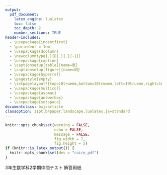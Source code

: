 ```yaml
---
output:
  pdf_document:
    latex_engine: lualatex
    toc: false
    toc_depth: 2
    number_sections: TRUE
header-includes:
  - \usepackage{indentfirst}
  - \parindent = 1em
  - \usepackage{dcolumn}
  - \newcolumntype{.}{D{.}{.}{-1}}
  - \usepackage{caption}
  - \captionsetup[table]{name=表}
  - \captionsetup[figure]{name=図}
  - \usepackage{hyperref}
  - \pagestyle{empty}
  - \setpagelayout*{top=10truemm,bottom=10truemm,left=10truemm,right=10truemm}
  - \usepackage{multicol}
  - \usepackage{ascmac}
  - \usepackage{answerbox}
  - \usepackage{setspace}
documentclass: bxjsarticle
classoption: 11pt,b4paper,landscape,lualatex,ja=standard
---
```

```r
knitr::opts_chunk$set(warning = FALSE, 
                      echo = FALSE, 
                      message = FALSE,
                      fig.width = 7,
                      fig.height = 5)
if (knitr::is_latex_output()) {
  knitr::opts_chunk$set(dev = "cairo_pdf")
}
```
\renewcommand{\thefootnote}{}
\newcounter{kaunta}
\renewcommand{\thekaunta}{\arabic{kaunta}}
\newcommand{\kaunta}{\refstepcounter{kaunta}%
\thekaunta}
\def\question{\noindent\fbox{\large\makebox[1em]{\text{\kaunta}}} \hspace{1pt}}
\newcounter{skaunta}
\renewcommand{\theskaunta}{\arabic{skaunta}}
\newcommand{\skaunta}{\refstepcounter{skaunta}%
\theskaunta}
\def\squestion{(\text{\skaunta})\hspace{2.5pt}}
\newcommand{\maru}[1]{\raise0.2ex\hbox{\textcircled{\scriptsize{#1}}}}

\answerbox{Swidth=10mm}

\large
3年生数学科2学期中間テスト 解答用紙

\begin{flushright}
組(\hspace{5mm})\hspace{1pt}番号(\hspace{5mm})\hspace{1pt}名前(\hspace{50mm})
\end{flushright}

\hrule

\begin{multicols}{2}
\begin{ansbox}
\pbox[3]{5}
\pbox*{2}
\ptxt{6}{l}{$\, (6) \, $2から4まで}
\ptxt{7}{l}{$-4$から$-1$まで}
\pbox{1}[shoumon=7]
\pbox*{2}
\ptxt{8}{l}{$\, (8) \,$\hspace{50mm}m}
\ptxt{9}{l}{平均の速さ}
\pbox*{3}
\ptxt{10}{l}{$\, (9) \, \maru{\mbox{ア}}$}
\ptxt{11}{l}{$\maru{\mbox{イ}}$}
\ptxt{12}{l}{$\maru{\mbox{ウ}}$}
\pbox{1}[shoumon=10]
\end{ansbox}

\begin{ansbox}
\pbox{2}
\end{ansbox}

\begin{ansbox}
\pbox{2}
\end{ansbox}

\begin{ansbox}
\pbox{2}
\end{ansbox}

\begin{ansbox}
\pbox{1}
\pbox*{3}
\ptxt{2}{l}{$\, (2) \,$空走距離}
\ptxt{3}{l}{制動距離}
\ptxt{4}{l}{停止距離}
\end{ansbox}

\columnbreak

\begin{ansbox}
\pbox{1}[height=90mm]
\ptxt{1}{c}{%
\begin{tikzpicture}[scale=0.3]
\draw[help lines] (0,0) grid (24,24);
\draw (0,0) -- (24,0)node[below]{$x$};
\draw (0,0) -- (0,24)node[above left]{$y$};
\draw (0,0)node[below left]{O};
\foreach \x in {5, 10, ..., 20} \draw (\x,0) -- (\x,24);
\foreach \y in {5, 10, ..., 20} \draw (0,\y) -- (24,\y);
\foreach \x in {5, 10, ..., 20} \draw (\x,0)node[below] {$\x$};
\foreach \y in {5, 10, ..., 20} \draw (0,\y)node[left] {$\y$00};
\draw [very thick] (0,10) -- (10,10);
\draw [white, very thick,dashed] (10,0) -- (10,20);
\draw [white, very thick,dashed] (20,0) -- (20,20);
\draw [white, very thick,dashed] (10,0) -- (10,20);
\draw [white, very thick,dashed] (0,20) -- (10,20);
\fill (10,10) circle[radius=5pt];
\fill (0,10) circle[radius=5pt];
\fill [white] (0,10) circle[radius=3.5pt];
\draw [very thick] (10,20) -- (20,20);
\fill (20,20) circle[radius=5pt];
\fill (10,20) circle[radius=5pt];
\fill [white] (10,20) circle[radius=3.5pt];
\end{tikzpicture}
}
\pbox{1}[height=50mm]
\end{ansbox}

\vspace{30mm}

\begin{flushright}
\begin{tabular}{@{}r}
\begin{tikzpicture}
  \draw (-.5, 0) rectangle (2.5, 2);
  \draw (2.5, 0) rectangle (5.5, 2);
  \draw (5.5, 0) rectangle (9, 2);
  \draw (1, -0.3) node[inner sep=1pt, fill=white]{\footnotesize{知・技}};
  \draw (4, -0.3) node[inner sep=1pt, fill=white]{\footnotesize{思・判・表}};
  \draw (7.2, -0.3) node[inner sep=1pt, fill=white]{\footnotesize{合計}};
\end{tikzpicture}
\end{tabular}
\end{flushright}

\end{multicols}

































